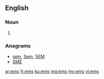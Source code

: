 {{also|Ems}}
==English==

===Noun===
{{head|en|noun plural form}}

# {{plural of|em|lang=en}}

===Anagrams===
* [[sem#English|sem]], [[Sem#English|Sem]], [[SEM#English|SEM]]
* [[SME#English|SME]]

[[ar:ems]]
[[fr:ems]]
[[ku:ems]]
[[mg:ems]]
[[my:ems]]
[[vi:ems]]